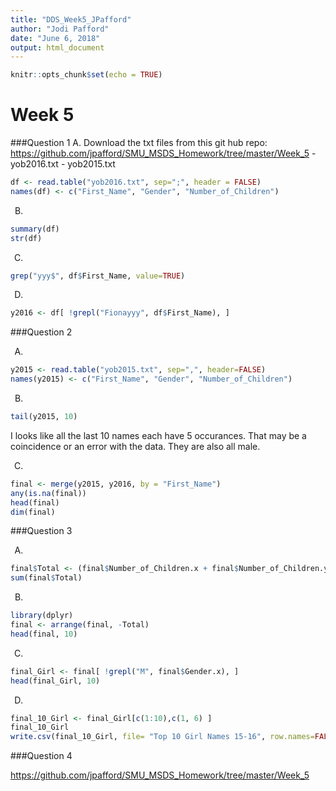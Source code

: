 ```yaml
---
title: "DDS_Week5_JPafford"
author: "Jodi Pafford"
date: "June 6, 2018"
output: html_document
---
```


```r
knitr::opts_chunk$set(echo = TRUE)
```

# Week 5
###Question 1
A.
Download the txt files from this git hub repo: <https://github.com/jpafford/SMU_MSDS_Homework/tree/master/Week_5>
- yob2016.txt
- yob2015.txt

```r
df <- read.table("yob2016.txt", sep=";", header = FALSE)
names(df) <- c("First_Name", "Gender", "Number_of_Children")
```

B. 

```r
summary(df)
str(df)
```

C. 

```r
grep("yyy$", df$First_Name, value=TRUE)
```

D. 

```r
y2016 <- df[ !grepl("Fionayyy", df$First_Name), ]
```

###Question 2

A.

```r
y2015 <- read.table("yob2015.txt", sep=",", header=FALSE)
names(y2015) <- c("First_Name", "Gender", "Number_of_Children")
```

B.

```r
tail(y2015, 10)
```
I looks like all the last 10 names each have 5 occurances.  That may be a coincidence or an error with the data.  They are also all male.

C.

```r
final <- merge(y2015, y2016, by = "First_Name")
any(is.na(final))
head(final)
dim(final)
```

###Question 3

A.

``` r
final$Total <- (final$Number_of_Children.x + final$Number_of_Children.y)
sum(final$Total)
```

B. 

```r
library(dplyr)
final <- arrange(final, -Total)
head(final, 10)
```

C. 

```r
final_Girl <- final[ !grepl("M", final$Gender.x), ]
head(final_Girl, 10)
```

D. 

```r
final_10_Girl <- final_Girl[c(1:10),c(1, 6) ]
final_10_Girl
write.csv(final_10_Girl, file= "Top 10 Girl Names 15-16", row.names=FALSE)
```


###Question 4

<https://github.com/jpafford/SMU_MSDS_Homework/tree/master/Week_5>
